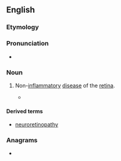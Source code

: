 ==English==

===Etymology===
{{confix|en|retino|pathy}}

===Pronunciation===
* {{IPA|en|/ˌɹɛtɨnˈɑːpəθi/}}

===Noun===
{{en-noun|~}}

# {{lb|en|medicine}} Non-[[inflammatory]] [[disease]] of the [[retina]].
#* {{quote-book|en|year=2000|author=[[w:Zadie Smith|Zadie Smith]]|title=[[w:White Teeth|White Teeth]]|publisher=Penguin Books (2001)|page=116|passage=‘I have diabetic '''retinopathy''', monsieur.’}}
====Derived terms====
* [[neuroretinopathy]]

===Anagrams===
* {{anagrams|en|a=aehinoprtty|typotherian}}